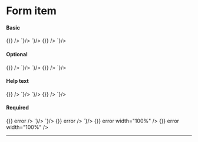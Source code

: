 
<Meta title="Components/Form Item" />

# Form item

#### Basic

<Story name="Basic">
  <GoAFormItem label="First name">
    <GoAInput name="firstName" onChange={() => {}} />
  </GoAFormItem>
</Story>

<Tabs>
  <Tab label="Web Component">
    <CodeSnippet lang="html" code={`
      <goa-form-item label="First name">
        <goa-input type="text" />
      </goa-form-item>
    `}/>
  </Tab>
  <Tab label="Angular">
    <CodeSnippet lang="html" code={`
      <goa-form-item label="First name">
        <goa-input type="text" />
      </goa-form-item>
    `}/>
  </Tab>
  <Tab label="React">
    <CodeSnippet lang="tsx" code={`
      <GoAFormItem label="First name">
        <GoAInput name="firstName" onChange={() => {}} />
      </GoAFormItem>
    `}/>
  </Tab>
</Tabs>

#### Optional

<Story name="Optional">
  <GoAFormItem label="First name" optional>
    <GoAInput name="firstName" onChange={() => {}} />
  </GoAFormItem>
</Story>

<Tabs>
  <Tab label="Web Component">
    <CodeSnippet lang="html" code={`
      <goa-form-item label="First name" optional>
        <goa-input type="text" />
      </goa-form-item>
    `}/>
  </Tab>
  <Tab label="Angular">
    <CodeSnippet lang="html" code={`
      <goa-form-item label="First name" optional>
        <goa-input type="text" />
      </goa-form-item>
    `}/>
  </Tab>
  <Tab label="React">
    <CodeSnippet lang="tsx" code={`
      <GoAFormItem label="First name" optional>
        <GoAInput name="firstName" onChange={() => {}} />
      </GoAFormItem>
    `}/>
  </Tab>
</Tabs>


#### Help text

<Story name="Help text">
  <GoAFormItem label="First name" helpText="Help text">
    <GoAInput name="firstName" onChange={() => {}} />
  </GoAFormItem>
</Story>

<Tabs>
  <Tab label="Web Component">
    <CodeSnippet lang="html" code={`
      <goa-form-item label="First name" helptext="Help text">
        <goa-input type="text" />
      </goa-form-item>
    `}/>
  </Tab>
  <Tab label="Angular">
    <CodeSnippet lang="html" code={`
      <goa-form-item label="First name" helptext="Help text">
        <goa-input type="text" />
      </goa-form-item>
    `}/>
  </Tab>
  <Tab label="React">
    <CodeSnippet lang="tsx" code={`
      <GoAFormItem label="First name" helpText="Help text">
        <GoAInput name="firstName" onChange={() => {}} />
      </GoAFormItem>
    `}/>
  </Tab>
</Tabs>


#### Required

<Story name="Required">
  <GoAFormItem label="First name" error="First name is required" helpText="Help text">
    <GoAInput name="firstName" onChange={() => {}} error />
  </GoAFormItem>
</Story>

<Tabs>
  <Tab label="Web Component">
    <CodeSnippet lang="html" code={`
      <goa-form-item label="First name" error="First name is required" helptext="Help text">
        <goa-input type="text" error />
      </goa-form-item>
    `}/>
  </Tab>
  <Tab label="Angular">
    <CodeSnippet lang="html" code={`
      <goa-form-item label="First name" error="First name is required" helptext="Help text">
        <goa-input type="text" error />
      </goa-form-item>
    `}/>
  </Tab>
  <Tab label="React">
    <CodeSnippet lang="tsx" code={`
      <GoAFormItem label="First name" error="First name is required" helpText="Help text">
        <GoAInput name="firstName" onChange={() => {}} error />
      </GoAFormItem>
    `}/>
  </Tab>
</Tabs>


<Story name="Form Row">
  <GoAFlexRow gap="small">
    <GoAFormItem label="First name" error="First name is required" helpText="Help text">
      <GoAInput name="firstName" onChange={() => {}} error width="100%" />
    </GoAFormItem>
    <GoAFormItem label="Last name" error="Last name is required" helpText="Help text">
      <GoAInput name="lastName" onChange={() => {}} error width="100%" />
    </GoAFormItem>
  </GoAFlexRow>
</Story>

---

<SupportInfo />

